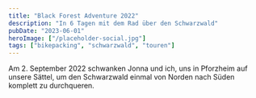 ```yaml
---
title: "Black Forest Adventure 2022"
description: "In 6 Tagen mit dem Rad über den Schwarzwald"
pubDate: "2023-06-01"
heroImage: ["/placeholder-social.jpg"]
tags: ["bikepacking", "schwarzwald", "touren"]
---
```



Am 2. September 2022 schwanken Jonna und ich, uns in Pforzheim auf unsere Sättel, um den Schwarzwald einmal
von Norden nach Süden komplett zu durchqueren.

<KomootCollection collection_id={1765600}/>

